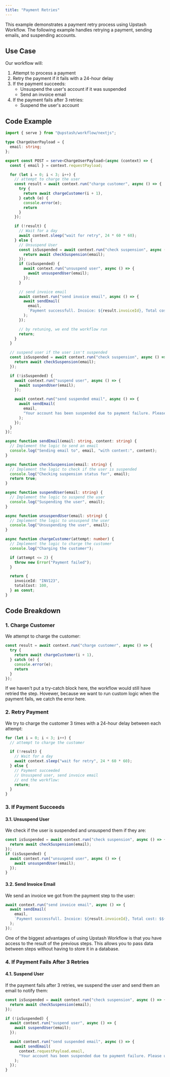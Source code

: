 ```yaml
---
title: "Payment Retries"
---
```


This example demonstrates a payment retry process using Upstash Workflow.
The following example handles retrying a payment, sending emails, and suspending accounts.

## Use Case

Our workflow will:

1. Attempt to process a payment
2. Retry the payment if it fails with a 24-hour delay
3. If the payment succeeds:
    - Unsuspend the user's account if it was suspended
    - Send an invoice email
4. If the payment fails after 3 retries:
    - Suspend the user's account

## Code Example

```typescript api/workflow/route.ts
import { serve } from "@upstash/workflow/nextjs";

type ChargeUserPayload = {
  email: string;
};

export const POST = serve<ChargeUserPayload>(async (context) => {
  const { email } = context.requestPayload;

  for (let i = 0; i < 3; i++) {
    // attempt to charge the user
    const result = await context.run("charge customer", async () => {
      try {
        return await chargeCustomer(i + 1),
      } catch (e) {
        console.error(e);
        return
      }
    });

    if (!result) {
      // Wait for a day
      await context.sleep("wait for retry", 24 * 60 * 60);
    } else {
      // Unsuspend User
      const isSuspended = await context.run("check suspension", async () => {
        return await checkSuspension(email);
      });
      if (isSuspended) {
        await context.run("unsuspend user", async () => {
          await unsuspendUser(email);
        });
      }

      // send invoice email
      await context.run("send invoice email", async () => {
        await sendEmail(
          email,
          `Payment successfull. Incoice: ${result.invoiceId}, Total cost: $${result.totalCost}`
        );
      });

      // by retuning, we end the workflow run
      return;
    }
  }

  // suspend user if the user isn't suspended
  const isSuspended = await context.run("check suspension", async () => {
    return await checkSuspension(email);
  });

  if (!isSuspended) {
    await context.run("suspend user", async () => {
      await suspendUser(email);
    });

    await context.run("send suspended email", async () => {
      await sendEmail(
        email,
        "Your account has been suspended due to payment failure. Please update your payment method."
      );
    });
  }
});

async function sendEmail(email: string, content: string) {
  // Implement the logic to send an email
  console.log("Sending email to", email, "with content:", content);
}

async function checkSuspension(email: string) {
  // Implement the logic to check if the user is suspended
  console.log("Checking suspension status for", email);
  return true;
}

async function suspendUser(email: string) {
  // Implement the logic to suspend the user
  console.log("Suspending the user", email);
}

async function unsuspendUser(email: string) {
  // Implement the logic to unsuspend the user
  console.log("Unsuspending the user", email);
}

async function chargeCustomer(attempt: number) {
  // Implement the logic to charge the customer
  console.log("Charging the customer");

  if (attempt <= 2) {
    throw new Error("Payment failed");
  }

  return {
    invoiceId: "INV123",
    totalCost: 100,
  } as const;
}
```

## Code Breakdown

### 1. Charge Customer
We attempt to charge the customer:

```typescript 
const result = await context.run("charge customer", async () => {
  try {
    return await chargeCustomer(i + 1),
  } catch (e) {
    console.error(e);
    return
  }
});
```

<Note>
If we haven't put a try-catch block here, the workflow would still have retried the step.
Hovewer, because we want to run custom logic when the payment fails, we catch the error here.
</Note>

### 2. Retry Payment

We try to charge the customer 3 times with a 24-hour delay between each attempt:

```typescript 
for (let i = 0; i < 3; i++) {
  // attempt to charge the customer

  if (!result) {
    // Wait for a day
    await context.sleep("wait for retry", 24 * 60 * 60);  
  } else {
    // Payment succeeded
    // Unsuspend user, send invoice email
    // end the workflow:
    return;
  }
}
```


### 3. If Payment Succeeds

#### 3.1. Unsuspend User

We check if the user is suspended and unsuspend them if they are:

```typescript 
const isSuspended = await context.run("check suspension", async () => {
  return await checkSuspension(email);
});
if (isSuspended) {
  await context.run("unsuspend user", async () => {
    await unsuspendUser(email);
  });
}
```

#### 3.2. Send Invoice Email

We send an invoice we got from the payment step to the user:


```typescript 
await context.run("send invoice email", async () => {
  await sendEmail(
    email,
    `Payment successfull. Incoice: ${result.invoiceId}, Total cost: $${result.totalCost}`
  );
});
```

<Tip>
One of the biggest advantages of using Upstash Workflow is that you have access to the result of the previous steps.
This allows you to pass data between steps without having to store it in a database.
</Tip>

### 4. If Payment Fails After 3 Retries

#### 4.1. Suspend User

If the payment fails after 3 retries, we suspend the user and send them an email to notify them:

```typescript 
const isSuspended = await context.run("check suspension", async () => {
  return await checkSuspension(email);
});

if (!isSuspended) {
  await context.run("suspend user", async () => {
    await suspendUser(email);
  });

  await context.run("send suspended email", async () => {
    await sendEmail(
      context.requestPayload.email,
      "Your account has been suspended due to payment failure. Please update your payment method."
    );
  });
}
```